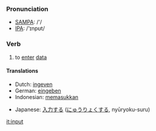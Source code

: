 === Pronunciation ===
*[[w:SAMPA|SAMPA]]: /'/
*[[w:IPA|IPA]]: /'ɪnpʊt/

=== Verb ===
{{irregverb|'''to input'''|'''[[inputs]]'''|'''input'''|'''input'''|'''[[inputting]]'''}}

# to [[enter]] [[data]]

==== Translations ====
{{top}}
*Dutch: [[ingeven]]
*German: [[eingeben]]
*Indonesian: [[masuk|memasukkan]]
{{mid}}
*Japanese: [[入力]]する ([[にゅうりょく]]する, nyūryoku-suru)
{{bottom}}


[[it:input]]